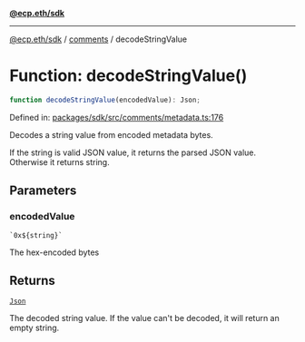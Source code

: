 [**@ecp.eth/sdk**](../../index.mdx)

***

[@ecp.eth/sdk](/sdk-reference/index.mdx) / [comments](/sdk-reference/comments/index.mdx) / decodeStringValue

# Function: decodeStringValue()

```ts
function decodeStringValue(encodedValue): Json;
```

Defined in: [packages/sdk/src/comments/metadata.ts:176](https://github.com/ecp-eth/comments-monorepo/blob/main/packages/sdk/src/comments/metadata.ts#L176)

Decodes a string value from encoded metadata bytes.

If the string is valid JSON value, it returns the parsed JSON value. Otherwise it returns string.

## Parameters

### encodedValue

`` `0x${string}` ``

The hex-encoded bytes

## Returns

[`Json`](/sdk-reference/comments/type-aliases/Json.mdx)

The decoded string value. If the value can't be decoded, it will return an empty string.
